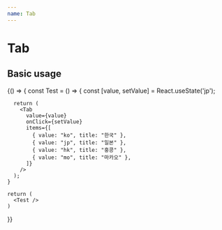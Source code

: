 ```yaml
---
name: Tab
---
```



# Tab

<Props of={Tab} />

## Basic usage

<Playground>
  {() => {
    const Test = () => {
      const [value, setValue] = React.useState('jp');

      return (
        <Tab
          value={value}
          onClick={setValue}
          items={[
            { value: "ko", title: "한국" },
            { value: "jp", title: "일본" },
            { value: "hk", title: "홍콩" },
            { value: "mo", title: "마카오" },
          ]}
        />
      );
    }

    return (
      <Test />
    )
  }}
</Playground>
